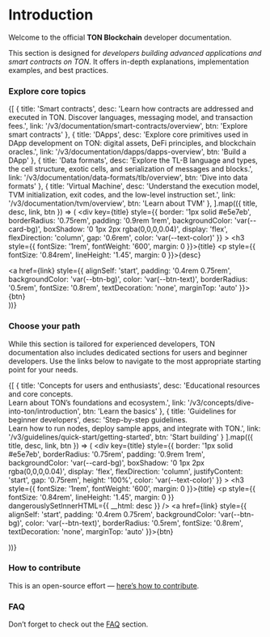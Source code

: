

# Introduction

Welcome to the official **TON Blockchain** developer documentation.

This section is designed for _developers building advanced applications and smart contracts on TON_. It offers in-depth explanations, implementation examples, and best practices.


### Explore core topics

<div style={{
  display: 'grid',
  gridTemplateColumns: 'repeat(auto-fit, minmax(250px, 1fr))',
  gap: '1.25rem',
  marginTop: '1.5rem'
}}>

  {[
    {
      title: 'Smart contracts',
      desc: 'Learn how contracts are addressed and executed in TON. Discover languages, messaging model, and transaction fees.',
      link: '/v3/documentation/smart-contracts/overview',
      btn: 'Explore smart contracts'
    },
    {
      title: 'DApps',
      desc: 'Explore core primitives used in DApp development on TON: digital assets, DeFi principles, and blockchain oracles.',
      link: '/v3/documentation/dapps/dapps-overview',
      btn: 'Build a DApp'
    },
    {
      title: 'Data formats',
      desc: 'Explore the TL-B language and types, the cell structure, exotic cells, and serialization of messages and blocks.',
      link: '/v3/documentation/data-formats/tlb/overview',
      btn: 'Dive into data formats'
    },
    {
      title: 'Virtual Machine',
      desc: 'Understand the execution model, TVM initialization, exit codes, and the low-level instruction set.',
      link: '/v3/documentation/tvm/overview',
      btn: 'Learn about TVM'
    },
  ].map(({ title, desc, link, btn }) => (
    <div
      key={title}
      style={{
        border: '1px solid #e5e7eb',
        borderRadius: '0.75rem',
        padding: '0.9rem 1rem',
        backgroundColor: 'var(--card-bg)',
        boxShadow: '0 1px 2px rgba(0,0,0,0.04)',
        display: 'flex',
        flexDirection: 'column',
        gap: '0.6rem',
        color: 'var(--text-color)'
      }}
    >
      <h3 style={{ fontSize: '1rem', fontWeight: '600', margin: 0 }}>{title}</h3>
      <p style={{ fontSize: '0.84rem', lineHeight: '1.45', margin: 0 }}>{desc}</p>
      <a href={link} style={{
        alignSelf: 'start',
        padding: '0.4rem 0.75rem',
        backgroundColor: 'var(--btn-bg)',
        color: 'var(--btn-text)',
        borderRadius: '0.5rem',
        fontSize: '0.8rem',
        textDecoration: 'none',
        marginTop: 'auto'
      }}>{btn}</a>
    </div>
  ))}
</div>


### Choose your path

While this section is tailored for experienced developers, TON documentation also includes dedicated sections for users and beginner developers.
Use the links below to navigate to the most appropriate starting point for your needs.

<div style={{
  display: 'grid',
  gridTemplateColumns: 'repeat(auto-fit, minmax(250px, 1fr))',
  gap: '1.25rem',
  marginTop: '1.5rem'
}}>

  {[
    {
      title: 'Concepts for users and enthusiasts',
      desc: 'Educational resources and core concepts.<br>Learn about TON’s foundations and ecosystem.',
      link: '/v3/concepts/dive-into-ton/introduction',
      btn: 'Learn the basics'
    },
    {
      title: 'Guidelines for beginner developers',
      desc: 'Step-by-step guidelines.<br>Learn how to run nodes, deploy sample apps, and integrate with TON.',
      link: '/v3/guidelines/quick-start/getting-started',
      btn: 'Start building'
    }
  ].map(({ title, desc, link, btn }) => (
    <div
      key={title}
      style={{
        border: '1px solid  #e5e7eb',
        borderRadius: '0.75rem',
        padding: '0.9rem 1rem',
        backgroundColor: 'var(--card-bg)',
        boxShadow: '0 1px 2px rgba(0,0,0,0.04)',
        display: 'flex',
        flexDirection: 'column',
        justifyContent: 'start',
        gap: '0.75rem',
        height: '100%',
        color: 'var(--text-color)'
      }}
    >
      <h3 style={{ fontSize: '1rem', fontWeight: '600', margin: 0 }}>{title}</h3>
      <p style={{ fontSize: '0.84rem', lineHeight: '1.45', margin: 0 }} dangerouslySetInnerHTML={{ __html: desc }} />
      <a href={link} style={{
        alignSelf: 'start',
        padding: '0.4rem 0.75rem',
        backgroundColor: 'var(--btn-bg)',
        color: 'var(--btn-text)',
        borderRadius: '0.5rem',
        fontSize: '0.8rem',
        textDecoration: 'none',
        marginTop: 'auto'
      }}>{btn}</a>
    </div>
  ))}
</div>

### How to contribute

This is an open-source effort — [here’s how to contribute](/v3/contribute).

### FAQ

Don’t forget to check out the [FAQ](/v3/documentation/faq) section.

<Feedback />

